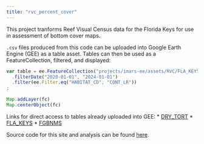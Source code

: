 ```yaml
---
title: "rvc_percent_cover"
---
```


This project tranforms Reef Visual Census data for the Florida Keys for use in assessment of bottom cover maps.

`.csv` files produced from this code can be uploaded into Google Earth Engine (GEE) as a table asset.
Tables can then be used as a FeatureCollection, filtered, and displayed:

```javascript
var table = ee.FeatureCollection("projects/imars-ee/assets/RVC/FLA_KEYS")
  .filterDate("2020-01-01", "2024-01-01")
  .filter(ee.Filter.eq("HABITAT_CD", "CONT_LR"))
;
  
Map.addLayer(fc)
Map.centerObject(fc)
```

Links for direct access to tables already uploaded into GEE:
* [DRY_TORT](https://code.earthengine.google.com/?asset=projects/imars-ee/assets/RVC/DRY_TORT)
* [FLA_KEYS](https://code.earthengine.google.com/?asset=projects/imars-ee/assets/RVC/FLA_KEYS)
* [FGBNMS](https://code.earthengine.google.com/?asset=projects/imars-ee/assets/RVC/FGBNMS)

Source code for this site and analysis can be found [here](https://github.com/USF-IMARS/rvc_habitat_cover).